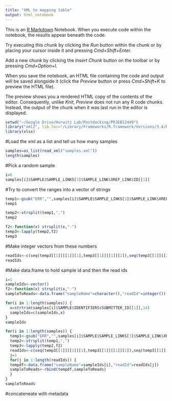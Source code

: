 ```yaml
---
title: "XML to mapping table"
output: html_notebook
---
```


This is an [R Markdown](http://rmarkdown.rstudio.com) Notebook. When you execute code within the notebook, the results appear beneath the code. 

Try executing this chunk by clicking the *Run* button within the chunk or by placing your cursor inside it and pressing *Cmd+Shift+Enter*. 

Add a new chunk by clicking the *Insert Chunk* button on the toolbar or by pressing *Cmd+Option+I*.

When you save the notebook, an HTML file containing the code and output will be saved alongside it (click the *Preview* button or press *Cmd+Shift+K* to preview the HTML file). 

The preview shows you a rendered HTML copy of the contents of the editor. Consequently, unlike *Knit*, *Preview* does not run any R code chunks. Instead, the output of the chunk when it was last run in the editor is displayed.

```r
setwd("~/Google Drive/Hurwitz Lab/Postdocking/PRJEB12449")
library("xml2", lib.loc="/Library/Frameworks/R.framework/Versions/3.4/Resources/library")
library(xlsx)

```

#Load the xml as a list and tell us how many samples
```r
samples=as_list(read_xml("samples.xml"))
length(samples)
```

#Pick a random sample
```r
i=6
samples[i]$SAMPLE$SAMPLE_LINKS[3]$SAMPLE_LINK$XREF_LINK$ID[[1]]

```

#Try to convert the ranges into a vector of strings
```r
temp1<-gsub("ERR","",samples[i]$SAMPLE$SAMPLE_LINKS[3]$SAMPLE_LINK$XREF_LINK$ID[[1]])
temp1
```
```r
temp2<-strsplit(temp1,",")
temp2
```
```r
f2<-function(x) strsplit(x,"-")
temp3<-lapply(temp2,f2)
temp3
```
#Make integer vectors from these numbers
```r
readIds<-c(seq(temp3[[1]][[1]][1],temp3[[1]][[1]][2]),seq(temp3[[1]][[2]][1],temp3[[1]][[2]][2]))
readIds
```

#Make data.frame to hold sample id and then the read ids
```r
i=1
sampleIds<-vector()
f2<-function(x) strsplit(x,"-")
sampleToReads<-data.frame("sampleName"=character(),"readId"=integer())

for(i in 1:length(samples)) {
  x=strtrim(samples[i]$SAMPLE$IDENTIFIERS$SUBMITTER_ID[[1]],14)
  sampleIds=c(sampleIds,x)
}
sampleIds

for(i in 1:length(samples)) {
  temp1<-gsub("ERR","",samples[i]$SAMPLE$SAMPLE_LINKS[3]$SAMPLE_LINK$XREF_LINK$ID[[1]])
  temp2<-strsplit(temp1,",")
  temp3<-lapply(temp2,f2)
  readIds<-c(seq(temp3[[1]][[1]][1],temp3[[1]][[1]][2]),seq(temp3[[1]][[2]][1],temp3[[1]][[2]][2]))
  j=1
  for(j in 1:length(readIds)) {
  tempdf<-data.frame("sampleName"=sampleIds[i],"readId"=readIds[j])
  sampleToReads<-rbind(tempdf,sampleToReads)
  }
}
sampleToReads
```

#concateneate with metadata
```r

```

